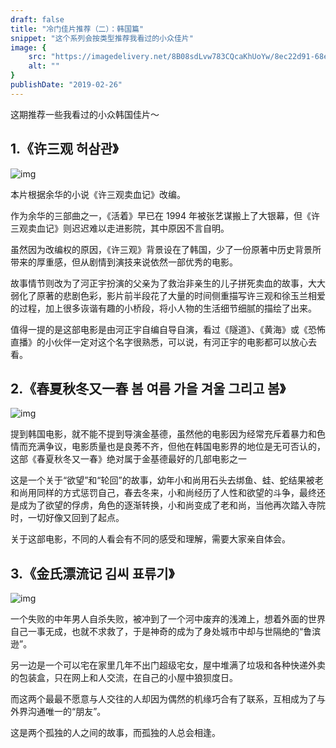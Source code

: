 ```yaml
---
draft: false
title: "冷门佳片推荐（二）：韩国篇"
snippet: "这个系列会按类型推荐我看过的小众佳片"
image: {
    src: "https://imagedelivery.net/8B08sdLvw783CQcaKhUoYw/8ec22d91-68e8-43ff-6aaa-793571bde300/public",
    alt: ""
}
publishDate: "2019-02-26"
---
```


这期推荐一些我看过的小众韩国佳片～

## 1.《许三观 허삼관》

![img](https://imagedelivery.net/8B08sdLvw783CQcaKhUoYw/64c3e52c-1a0b-4dda-50f3-bb7e36b98500/public)

本片根据余华的小说《许三观卖血记》改编。

作为余华的三部曲之一，《活着》早已在 1994 年被张艺谋搬上了大银幕，但《许三观卖血记》则迟迟难以走进影院，其中原因不言自明。

虽然因为改编权的原因，《许三观》背景设在了韩国，少了一份原著中历史背景所带来的厚重感，但从剧情到演技来说依然一部优秀的电影。

故事情节则改为了河正宇扮演的父亲为了救治非亲生的儿子拼死卖血的故事，大大弱化了原著的悲剧色彩，影片前半段花了大量的时间侧重描写许三观和徐玉兰相爱的过程，加上很多诙谐有趣的小桥段，将小人物的生活细节细腻的描绘了出来。

值得一提的是这部电影是由河正宇自编自导自演，看过《隧道》、《黄海》或《恐怖直播》的小伙伴一定对这个名字很熟悉，可以说，有河正宇的电影都可以放心去看。

## 2.《春夏秋冬又一春 봄 여름 가을 겨울 그리고 봄》

![img](https://imagedelivery.net/8B08sdLvw783CQcaKhUoYw/027d6003-7dee-466a-e6f7-7ed9e4febf00/public)

提到韩国电影，就不能不提到导演金基德，虽然他的电影因为经常充斥着暴力和色情而充满争议，电影质量也是良莠不齐，但他在韩国电影界的地位是无可否认的，这部《春夏秋冬又一春》绝对属于金基德最好的几部电影之一

这是一个关于“欲望”和“轮回”的故事，幼年小和尚用石头去绑鱼、蛙、蛇结果被老和尚用同样的方式惩罚自己，春去冬来，小和尚经历了人性和欲望的斗争，最终还是成为了欲望的俘虏，角色的逐渐转换，小和尚变成了老和尚，当他再次踏入寺院时，一切好像又回到了起点。

关于这部电影，不同的人看会有不同的感受和理解，需要大家亲自体会。

## 3.《金氏漂流记 김씨 표류기》

![img](https://imagedelivery.net/8B08sdLvw783CQcaKhUoYw/c70de799-b131-4e41-f0fe-3c41f4326100/public)

一个失败的中年男人自杀失败，被冲到了一个河中废弃的浅滩上，想着外面的世界自己一事无成，也就不求救了，于是神奇的成为了身处城市中却与世隔绝的“鲁滨逊”。

另一边是一个可以宅在家里几年不出门超级宅女，屋中堆满了垃圾和各种快递外卖的包装盒，只在网上和人交流，在自己的小屋中狼狈度日。

而这两个最最不愿意与人交往的人却因为偶然的机缘巧合有了联系，互相成为了与外界沟通唯一的“朋友”。

这是两个孤独的人之间的故事，而孤独的人总会相逢。
